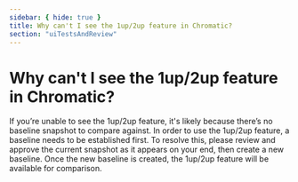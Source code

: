 ```yaml
---
sidebar: { hide: true }
title: Why can't I see the 1up/2up feature in Chromatic?
section: "uiTestsAndReview"
---
```


# Why can't I see the 1up/2up feature in Chromatic?

If you’re unable to see the 1up/2up feature, it's likely because there’s no baseline snapshot to compare against.
In order to use the 1up/2up feature, a baseline needs to be established first.
To resolve this, please review and approve the current snapshot as it appears on your end, then create a new baseline.
Once the new baseline is created, the 1up/2up feature will be available for comparison.
